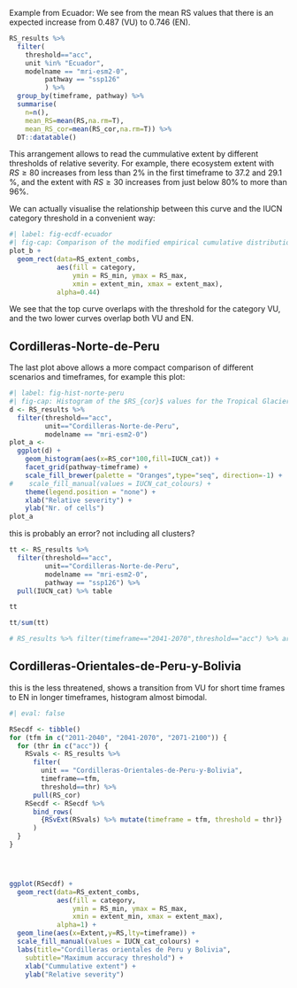  Example from Ecuador:
 We see from the mean RS values that there is an expected increase from 0.487 (VU) to 0.746 (EN).

```r
RS_results %>% 
  filter(
    threshold=="acc",
    unit %in% "Ecuador",
    modelname == "mri-esm2-0",
         pathway == "ssp126"
         ) %>% 
  group_by(timeframe, pathway) %>% 
  summarise(
    n=n(),
    mean_RS=mean(RS,na.rm=T),
    mean_RS_cor=mean(RS_cor,na.rm=T)) %>% 
  DT::datatable()

```

This arrangement allows to read the cummulative extent by different thresholds of relative severity. For example, there ecosystem extent with $RS ≥ 80%$ increases from less than 2% in the first timeframe to 37.2 and 29.1 %, and the extent with $RS ≥ 30%$ increases from just below 80% to more than 96%. 

We can actually visualise the relationship between this curve and the IUCN category threshold in a convenient way:


```r
#| label: fig-ecdf-ecuador
#| fig-cap: Comparison of the modified empirical cumulative distribution function of the $RS_{cor}$ values for the Tropical Glacier Ecosystem of Ecuador with the thresholds for IUCN categories of threat. 
plot_b +
  geom_rect(data=RS_extent_combs, 
            aes(fill = category, 
                ymin = RS_min, ymax = RS_max,
                xmin = extent_min, xmax = extent_max),
            alpha=0.44)

```

We see that the top curve overlaps with the threshold for the category VU, and the two lower curves overlap both VU and EN.



## Cordilleras-Norte-de-Peru

The last plot above allows a more compact comparison of different scenarios and timeframes, for example this plot:

```r
#| label: fig-hist-norte-peru
#| fig-cap: Histogram of the $RS_{cor}$ values for the Tropical Glacier Ecosystem of Ecuador using the maximum accuracy threshold.
d <- RS_results %>% 
  filter(threshold=="acc", 
         unit=="Cordilleras-Norte-de-Peru", 
         modelname == "mri-esm2-0")
plot_a <- 
  ggplot(d) +
    geom_histogram(aes(x=RS_cor*100,fill=IUCN_cat)) +
    facet_grid(pathway~timeframe) +
    scale_fill_brewer(palette = "Oranges",type="seq", direction=-1) +
#    scale_fill_manual(values = IUCN_cat_colours) +
    theme(legend.position = "none") +
    xlab("Relative severity") +
    ylab("Nr. of cells") 
plot_a 
```
this is probably an error? not including all clusters?

```r
tt <- RS_results %>% 
  filter(threshold=="acc", 
         unit=="Cordilleras-Norte-de-Peru", 
         modelname == "mri-esm2-0",
         pathway == "ssp126") %>% 
  pull(IUCN_cat) %>% table

tt

tt/sum(tt)

# RS_results %>% filter(timeframe=="2041-2070",threshold=="acc") %>% arrange(desc(RS_cor)) %>% select(RS,RS_cor)

```

## Cordilleras-Orientales-de-Peru-y-Bolivia
this is the less threatened, shows a transition from VU for short time frames to EN in longer timeframes, histogram almost bimodal.

```r
#| eval: false

RSecdf <- tibble()
for (tfm in c("2011-2040", "2041-2070", "2071-2100")) {
  for (thr in c("acc")) {
    RSvals <- RS_results %>% 
      filter(
        unit == "Cordilleras-Orientales-de-Peru-y-Bolivia",
        timeframe==tfm,
        threshold==thr) %>% 
      pull(RS_cor)
    RSecdf <- RSecdf %>% 
      bind_rows(
        {RSvExt(RSvals) %>% mutate(timeframe = tfm, threshold = thr)}
      )
  }
}




ggplot(RSecdf) +
  geom_rect(data=RS_extent_combs, 
            aes(fill = category, 
                ymin = RS_min, ymax = RS_max,
                xmin = extent_min, xmax = extent_max),
            alpha=1) +
  geom_line(aes(x=Extent,y=RS,lty=timeframe)) +
  scale_fill_manual(values = IUCN_cat_colours) +
  labs(title="Cordilleras orientales de Peru y Bolivia", 
    subtitle="Maximum accuracy threshold") +
    xlab("Cummulative extent") +
    ylab("Relative severity")
```


